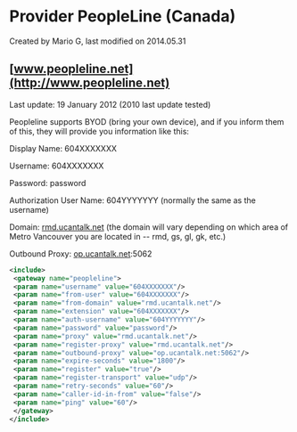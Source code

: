 
# Provider PeopleLine (Canada) 

 Created by  Mario G, last modified on 2014.05.31

## [www.peopleline.net](http://www.peopleline.net)

Last update: 19 January 2012 (2010 last update tested)

Peopleline supports BYOD (bring your own device), and if you inform them of this, they will provide you information like this:

Display Name: 604XXXXXXX

Username: 604XXXXXXX

Password: password

Authorization User Name: 604YYYYYYY (normally the same as the username)

Domain: [rmd.ucantalk.net](http://rmd.ucantalk.net) (the domain will vary depending on which area of Metro Vancouver you are located in -- rmd, gs, gl, gk, etc.)

Outbound Proxy: [op.ucantalk.net](http://op.ucantalk.net):5062

```xml
<include>
 <gateway name="peopleline">
 <param name="username" value="604XXXXXXX"/>
 <param name="from-user" value="604XXXXXXX"/>
 <param name="from-domain" value="rmd.ucantalk.net"/>
 <param name="extension" value="604XXXXXXX"/>
 <param name="auth-username" value="604YYYYYYY"/>
 <param name="password" value="password"/>
 <param name="proxy" value="rmd.ucantalk.net"/>
 <param name="register-proxy" value="rmd.ucantalk.net"/>
 <param name="outbound-proxy" value="op.ucantalk.net:5062"/>
 <param name="expire-seconds" value="1800"/>
 <param name="register" value="true"/>
 <param name="register-transport" value="udp"/>
 <param name="retry-seconds" value="60"/>
 <param name="caller-id-in-from" value="false"/>
 <param name="ping" value="60"/>
 </gateway>
</include>
```


